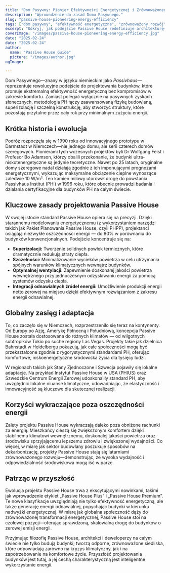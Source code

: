 ```yaml
---
title: "Dom Pasywny: Pionier Efektywności Energetycznej i Zrównoważonego Komfortu"
description: "Wprowadzenie do zasad Domu Pasywnego."
slug: "passive-house-pioneering-energy-efficiency"
tags: ["dom pasywny", "efektywność energetyczna", "zrównoważony rozwój", "zero netto"]
excerpt: "Odkryj, jak podejście Passive House redefiniuje architekturę—zapewniając doskonały komfort wewnętrzny, drastycznie zmniejszone zużycie energii oraz znaczną redukcję emisji dwutlenku węgla, niezależnie od typu budynku czy klimatu."
coverImage: "/images/passive-house-pioneering-energy-efficiency.jpg"
date: "2025-02-24"
date: "2025-02-24"
author: 
  name: "Passive House Guide"
  picture: "/images/author.jpg"
ogImage: 

---
```

Dom Pasywnego—znany w języku niemieckim jako *Passivhaus*—reprezentuje rewolucyjne podejście do projektowania budynków, które promuje ekstremalną efektywność energetyczną bez kompromisów w zakresie komfortu. Zamiast polegać wyłącznie na pasywnych zyskach słonecznych, metodologia PH łączy zaawansowaną fizykę budowlaną, superizolację i szczelną konstrukcję, aby stworzyć struktury, które pozostają przytulne przez cały rok przy minimalnym zużyciu energii.

## Krótka historia i ewolucja

Podróż rozpoczęła się w 1990 roku od innowacyjnego prototypu w Darmstadt w Niemczech—nie jednego domu, ale serii czterech domów szeregowych. Pionierami tych wczesnych projektów byli Dr Wolfgang Feist i Profesor Bo Adamson, którzy obalili przekonanie, że budynki ultra-niskotenergetyczne są jedynie teoretyczne. Nawet po 25 latach, oryginalne domy szeregowe nadal działają zgodnie z ich imponującymi prognozami energetycznymi, wykazując maksymalne obciążenie cieplne wynoszące zaledwie 10 W/m². Ten kamień milowy utorował drogę do powstania Passivhaus Institut (PHI) w 1996 roku, które obecnie prowadzi badania i działania certyfikacyjne dla budynków PH na całym świecie.
## Kluczowe zasady projektowania Passive House

W swojej istocie standard Passive House opiera się na precyzji. Dzięki starannemu modelowaniu energetycznemu (z wykorzystaniem narzędzi takich jak Pakiet Planowania Passive House, czyli PHPP), projektanci osiągają niezwykłe oszczędności energii — do 80% w porównaniu do budynków konwencjonalnych. Podejście koncentruje się na:
- **Superizolacji:** Tworzenie solidnych powłok termicznych, które dramatycznie redukują straty ciepła.
- **Szczelności:** Minimalizowanie wycieków powietrza w celu utrzymania spójnych warunków klimatycznych wewnątrz budynków.
- **Optymalnej wentylacji:** Zapewnienie doskonałej jakości powietrza wewnętrznego przy jednoczesnym odzyskiwaniu energii za pomocą systemów odzysku ciepła.
- **Integracji odnawialnych źródeł energii:** Umożliwienie produkcji energii netto zerowej na miejscu dzięki efektywnym rozwiązaniom z zakresu energii odnawialnej.

## Globalny zasięg i adaptacja

To, co zaczęło się w Niemczech, rozprzestrzeniło się teraz na kontynenty. Od Europy po Azję, Amerykę Północną i Południową, koncepcja Passive House została dostosowana do różnych klimatów — od wilgotnych subtropików Tokio po suche regiony Las Vegas. Projekty takie jak dzielnica Bahnstadt w Heidelbergu pokazują, jak całe społeczności mogą być przekształcone zgodnie z rygorystycznymi standardami PH, oferując komfortowe, niskoenergetyczne środowiska życia dla tysięcy ludzi.

W regionach takich jak Stany Zjednoczone i Szwecja pojawiły się lokalne adaptacje. Na przykład Instytut Passive House w USA (PHIUS) oraz Szwedzkie Centrum Energii Zerowej udoskonaliły standard PH, aby uwzględnić lokalne niuanse klimatyczne, udowadniając, że elastyczność i innowacyjność są kluczowe dla skutecznej realizacji.
## Korzyści wykraczające poza oszczędności energii

Zalety projektu Passive House wykraczają daleko poza obniżone rachunki za energię. Mieszkańcy cieszą się zwiększonym komfortem dzięki stabilnemu klimatowi wewnętrznemu, doskonałej jakości powietrza oraz środowisku sprzyjającemu lepszemu zdrowiu i zwiększonej wydajności. Co więcej, w miarę jak sektor budowlany poszukuje sposobów na dekarbonizację, projekty Passive House stają się latarniami zrównoważonego rozwoju—demonstrując, że wysoka wydajność i odpowiedzialność środowiskowa mogą iść w parze.

## Patrząc w przyszłość

Ewolucja projektu Passive House trwa z ekscytującymi nowinkami, takimi jak wprowadzenie etykiet „Passive House Plus” i „Passive House Premium”. Te nowe klasyfikacje uwzględniają nie tylko efektywność energetyczną, ale także generację energii odnawialnej, popychając budynki w kierunku nadwyżki energetycznej. W miarę jak globalna społeczność dąży do zrównoważonej transformacji energetycznej, Passive House stoi na czołowej pozycji—oferując sprawdzoną, skalowalną drogę do budynków o zerowej emisji energii.

Przyjmując filozofię Passive House, architekci i deweloperzy na całym świecie nie tylko budują budynki; tworzą odporne, zrównoważone siedliska, które odpowiadają zarówno na kryzys klimatyczny, jak i na zapotrzebowanie na komfortowe życie. Przyszłość projektowania budynków jest tutaj, a jej cechą charakterystyczną jest inteligentne wykorzystanie energii.
